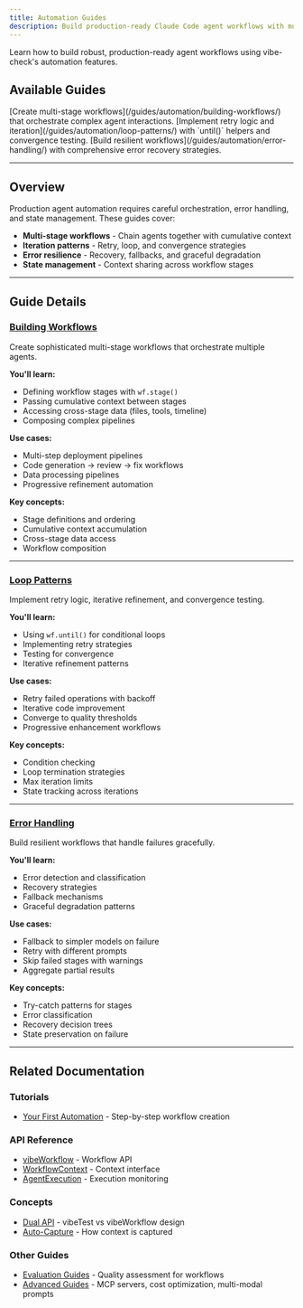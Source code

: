```yaml
---
title: Automation Guides
description: Build production-ready Claude Code agent workflows with multi-stage pipelines, retry patterns, iterative loops, and robust error handling for automation at scale.
---
```



Learn how to build robust, production-ready agent workflows using vibe-check's automation features.

## Available Guides

<CardGrid>
  <Card title="Building Workflows" icon="setting">
    [Create multi-stage workflows](/guides/automation/building-workflows/) that orchestrate complex agent interactions.
  </Card>

  <Card title="Loop Patterns" icon="random">
    [Implement retry logic and iteration](/guides/automation/loop-patterns/) with `until()` helpers and convergence testing.
  </Card>

  <Card title="Error Handling" icon="warning">
    [Build resilient workflows](/guides/automation/error-handling/) with comprehensive error recovery strategies.
  </Card>
</CardGrid>

---

## Overview

Production agent automation requires careful orchestration, error handling, and state management. These guides cover:

- **Multi-stage workflows** - Chain agents together with cumulative context
- **Iteration patterns** - Retry, loop, and convergence strategies
- **Error resilience** - Recovery, fallbacks, and graceful degradation
- **State management** - Context sharing across workflow stages

---

## Guide Details

### [Building Workflows](/guides/automation/building-workflows/)

Create sophisticated multi-stage workflows that orchestrate multiple agents.

**You'll learn:**
- Defining workflow stages with `wf.stage()`
- Passing cumulative context between stages
- Accessing cross-stage data (files, tools, timeline)
- Composing complex pipelines

**Use cases:**
- Multi-step deployment pipelines
- Code generation → review → fix workflows
- Data processing pipelines
- Progressive refinement automation

**Key concepts:**
- Stage definitions and ordering
- Cumulative context accumulation
- Cross-stage data access
- Workflow composition

---

### [Loop Patterns](/guides/automation/loop-patterns/)

Implement retry logic, iterative refinement, and convergence testing.

**You'll learn:**
- Using `wf.until()` for conditional loops
- Implementing retry strategies
- Testing for convergence
- Iterative refinement patterns

**Use cases:**
- Retry failed operations with backoff
- Iterative code improvement
- Converge to quality thresholds
- Progressive enhancement workflows

**Key concepts:**
- Condition checking
- Loop termination strategies
- Max iteration limits
- State tracking across iterations

---

### [Error Handling](/guides/automation/error-handling/)

Build resilient workflows that handle failures gracefully.

**You'll learn:**
- Error detection and classification
- Recovery strategies
- Fallback mechanisms
- Graceful degradation patterns

**Use cases:**
- Fallback to simpler models on failure
- Retry with different prompts
- Skip failed stages with warnings
- Aggregate partial results

**Key concepts:**
- Try-catch patterns for stages
- Error classification
- Recovery decision trees
- State preservation on failure

---

## Related Documentation

### Tutorials
- [Your First Automation](/getting-started/first-automation/) - Step-by-step workflow creation

### API Reference
- [vibeWorkflow](/api/core/vibeworkflow/) - Workflow API
- [WorkflowContext](/api/types/workflow-context/) - Context interface
- [AgentExecution](/api/types/agent-execution/) - Execution monitoring

### Concepts
- [Dual API](/explanation/concepts/dual-api/) - vibeTest vs vibeWorkflow design
- [Auto-Capture](/explanation/concepts/auto-capture/) - How context is captured

### Other Guides
- [Evaluation Guides](/guides/evaluation/) - Quality assessment for workflows
- [Advanced Guides](/guides/advanced/) - MCP servers, cost optimization, multi-modal prompts
